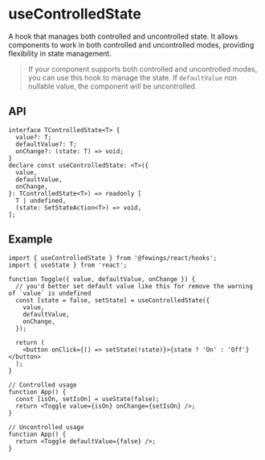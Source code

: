 # useControlledState

A hook that manages both controlled and uncontrolled state. It allows components to work in both controlled and uncontrolled modes, providing flexibility in state management.

> If your component supports both controlled and uncontrolled modes, you can use this hook to manage the state.
> If `defaultValue` non nullable value, the component will be uncontrolled.

## API

```tsx
interface TControlledState<T> {
  value?: T;
  defaultValue?: T;
  onChange?: (state: T) => void;
}
declare const useControlledState: <T>({
  value,
  defaultValue,
  onChange,
}: TControlledState<T>) => readonly [
  T | undefined,
  (state: SetStateAction<T>) => void,
];
```

## Example

```tsx
import { useControlledState } from '@fewings/react/hooks';
import { useState } from 'react';

function Toggle({ value, defaultValue, onChange }) {
  // you'd better set default value like this for remove the warning of `value` is undefined
  const [state = false, setState] = useControlledState({
    value,
    defaultValue,
    onChange,
  });

  return (
    <button onClick={() => setState(!state)}>{state ? 'On' : 'Off'}</button>
  );
}

// Controlled usage
function App() {
  const [isOn, setIsOn] = useState(false);
  return <Toggle value={isOn} onChange={setIsOn} />;
}

// Uncontrolled usage
function App() {
  return <Toggle defaultValue={false} />;
}
```
